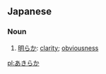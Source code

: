 ==Japanese==
===Noun===
{{ja-noun|h|rom=akiraka}}

# [[明らか]]: [[clarity]]; [[obviousness]]

[[pl:あきらか]]